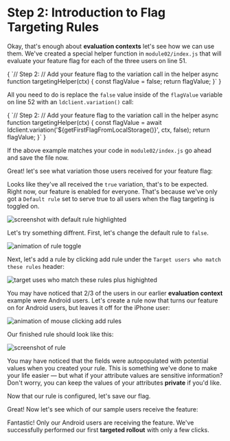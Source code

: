 
# Step 2: Introduction to Flag Targeting Rules

Okay, that's enough about **evaluation contexts** let's see how we can use them. We've created a special helper function in `module02/index.js` that will evaluate your feature flag for each of the three users on line 51.

<SyntaxHighlighter showLineNumbers="false" startingLineNumber={49} language="javascript" style={docco}>
{
`// Step 2:
// Add your feature flag to the variation call in the helper
async function targetingHelper(ctx) {
  const flagValue = false;
  return flagValue;
}`
}
</SyntaxHighlighter>

All you need to do is replace the `false` value inside of the `flagValue` variable on line 52 with an `ldclient.variation()` call:

<SyntaxHighlighter showLineNumbers="false" startingLineNumber={49} language="javascript" style={docco}>
{
`// Step 2:
// Add your feature flag to the variation call in the helper
async function targetingHelper(ctx) {
  const flagValue = await ldclient.variation('${getFirstFlagFromLocalStorage()}', ctx, false);
  return flagValue;
}`
}
</SyntaxHighlighter>

If the above example matches your code in `module02/index.js` go ahead and save the file now.

Great! let's see what variation those users received for your feature flag:

<UserTargetingModule moduleId="2" />

Looks like they've all received the `true` variation, that's to be expected. Right now, our feature is enabled for everyone. That's because we've only got a `Default rule` set to serve true to all users when the flag targeting is toggled on.

![screenshot with default rule highlighted](/images/default-rule-no-targets.png)

Let's try something diffrent. First, let's change the default rule to `false`.

![animation of rule toggle](/images/toggling-default-rule.gif)

Next, let's add a rule by clicking add rule under the `Target users who match these rules` header:

![target uses who match these rules plus highighted](/images/add-rules-button.png)

You may have noticed that 2/3 of the users in our earlier **evaluation context** example were Android users. Let's create a rule now that turns our feature on for Android users, but leaves it off for the iPhone user:

![animation of mouse clicking add rules](/images/create-targeting-rule.gif)

Our finished rule should look like this:

![screenshot of rule](/images/targeting-rule-android-users.png)

You may have noticed that the fields were autopopulated with potential values when you created your rule. This is something we've done to make your life easier — but what if your attribute values are sensitive information? Don't worry, you can keep the values of your attributes **private** if you'd like. 

Now that our rule is configured, let's save our flag.

Great! Now let's see which of our sample users receive the feature:

<UserTargetingModule moduleId="2" />

Fantastic! Only our Android users are receiving the feature. We've successfully performed our first **targeted rollout** with only a few clicks.
